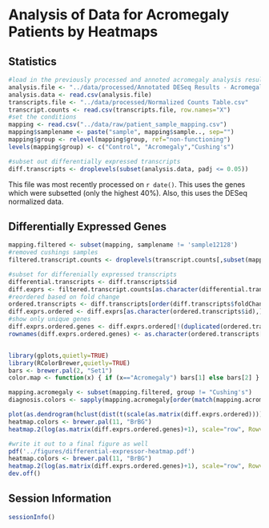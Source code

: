 Analysis of Data for Acromegaly Patients by Heatmaps
=============================================================

Statistics
----------

```r
#load in the previously processed and annoted acromegaly analysis results
analysis.file <- "../data/processed/Annotated DESeq Results - Acromegaly.csv"
analysis.data <- read.csv(analysis.file)
transcripts.file <- "../data/processed/Normalized Counts Table.csv"
transcript.counts <- read.csv(transcripts.file, row.names="X")
#set the conditions
mapping <- read.csv("../data/raw/patient_sample_mapping.csv")
mapping$samplename <- paste("sample", mapping$sample.., sep="")
mapping$group <- relevel(mapping$group, ref="non-functioning")
levels(mapping$group) <- c("Control", "Acromegaly","Cushing's")

#subset out differentially expressed transcripts
diff.transcripts <- droplevels(subset(analysis.data, padj <= 0.05))
```
This file was most recently processed on ```r date()```.  This uses the genes which were subsetted (only the highest 40\%).  Also, this uses the DESeq normalized data.


Differentially Expressed Genes
----------------------------------

```r
mapping.filtered <- subset(mapping, samplename != 'sample12128')
#removed cushings samples
filtered.transcript.counts <- droplevels(transcript.counts[,subset(mapping.filtered, group != "Cushing's")$samplename])

#subset for differenially expressed transcripts
differential.transcripts <- diff.transcripts$id
diff.exprs <- filtered.transcript.counts[as.character(differential.transcripts),]
#reordered based on fold change
ordered.transcripts <- diff.transcripts[order(diff.transcripts$foldChange),]
diff.exprs.ordered <- diff.exprs[as.character(ordered.transcripts$id),]
#show only unique genes
diff.exprs.ordered.genes <- diff.exprs.ordered[!(duplicated(ordered.transcripts$external_gene_id, incomparables=F)),]
rownames(diff.exprs.ordered.genes) <- as.character(ordered.transcripts[!(duplicated(ordered.transcripts$external_gene_id, incomparables=F)),]$external_gene_id)


library(gplots,quietly=TRUE)
library(RColorBrewer,quietly=TRUE)
bars <- brewer.pal(2, "Set1")
color.map <- function(x) { if (x=="Acromegaly") bars[1] else bars[2] }

mapping.acromegaly <- subset(mapping.filtered, group != "Cushing's")
diagnosis.colors <- sapply(mapping.acromegaly[order(match(mapping.acromegaly$samplename,colnames(diff.exprs))),]$group, FUN=color.map)

plot(as.dendrogram(hclust(dist(t(scale(as.matrix(diff.exprs.ordered)))))))
heatmap.colors <- brewer.pal(11, "BrBG")
heatmap.2(log(as.matrix(diff.exprs.ordered.genes)+1), scale="row", Rowv=F, ColSideColors=diagnosis.colors, col=heatmap.colors, density.info="none", trace="none", labCol=F, margins=c(6,6))

#write it out to a final figure as well
pdf('../figures/differential-expressor-heatmap.pdf')
heatmap.colors <- brewer.pal(11, "BrBG")
heatmap.2(log(as.matrix(diff.exprs.ordered.genes)+1), scale="row", Rowv=F, ColSideColors=diagnosis.colors, col=heatmap.colors, density.info="none", trace="none", labCol=F, margins=c(6,6))
dev.off()
```

Session Information
-------------------
```r
sessionInfo()
```
